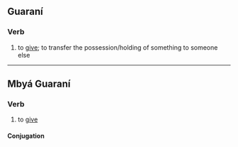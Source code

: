 {{also|mee|Mee|meé|me'e|mee-|mēē}}
==Guaraní==

===Verb===
{{head|gn|verb}}

# to [[give]]; to transfer the possession/holding of something to someone else

----

==Mbyá Guaraní==

===Verb===
{{head|gun|verb}}

# to [[give]]

====Conjugation====
{{gun-conj-dyn-nasal}}